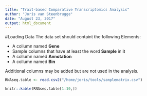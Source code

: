 ```yaml
---
title: "Trait-based Comparative Transcriptomics Analysis"
author: "Joris van Steenbrugge"
date: "August 23, 2017"
output: html_document
---
```



#Loading Data
The data set should containt the following Elements:

* A collumn named **Gene**
* Sample columns that have at least the word **Sample** in it
* A collumn named **Annotation**
* A collumn named **Bin**

Additional columns may be added but are not used in the analysis.
```r

RNAseq.table <- read.csv2("/home/joris/tools/samplematrix.csv")

knitr::kable(RNAseq.table[1:10,])
```
